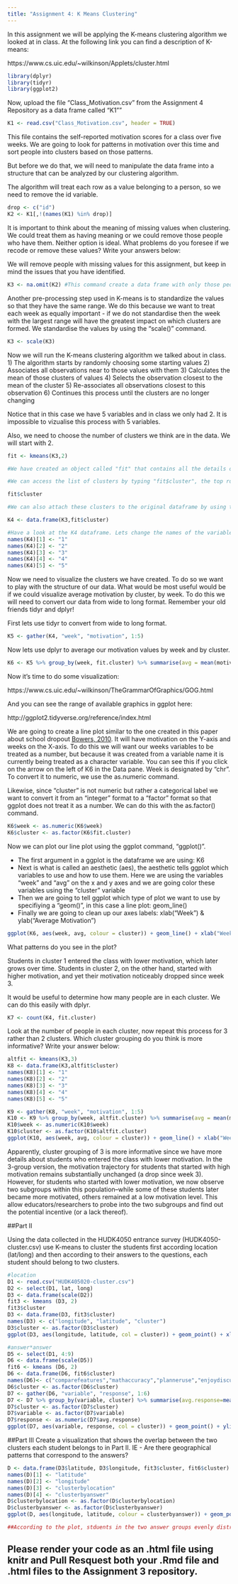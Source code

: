 ```yaml
---
title: "Assignment 4: K Means Clustering"
---
```


In this assignment we will be applying the K-means clustering algorithm we looked at in class. At the following link you can find a description of K-means:

https://www.cs.uic.edu/~wilkinson/Applets/cluster.html


```r
library(dplyr)
library(tidyr)
library(ggplot2)
```

Now, upload the file "Class_Motivation.csv" from the Assignment 4 Repository as a data frame called "K1""
```r

K1 <- read.csv("Class_Motivation.csv", header = TRUE)

```

This file contains the self-reported motivation scores for a class over five weeks. We are going to look for patterns in motivation over this time and sort people into clusters based on those patterns.

But before we do that, we will need to manipulate the data frame into a structure that can be analyzed by our clustering algorithm.

The algorithm will treat each row as a value belonging to a person, so we need to remove the id variable.

```r
drop <- c("id")
K2 <- K1[,!(names(K1) %in% drop)]
```

It is important to think about the meaning of missing values when clustering. We could treat them as having meaning or we could remove those people who have them. Neither option is ideal. What problems do you foresee if we recode or remove these values? Write your answers below:



We will remove people with missing values for this assignment, but keep in mind the issues that you have identified.


```r

K3 <- na.omit(K2) #This command create a data frame with only those people with no missing values. It "omits" all rows with missing values, also known as a "listwise deletion". EG - It runs down the list deleting rows as it goes.

```

Another pre-processing step used in K-means is to standardize the values so that they have the same range. We do this because we want to treat each week as equally important - if we do not standardise then the week with the largest range will have the greatest impact on which clusters are formed. We standardise the values by using the "scale()" command.

```r

K3 <- scale(K3)

```


Now we will run the K-means clustering algorithm we talked about in class. 
1) The algorithm starts by randomly choosing some starting values 
2) Associates all observations near to those values with them
3) Calculates the mean of those clusters of values
4) Selects the observation closest to the mean of the cluster
5) Re-associates all observations closest to this observation
6) Continues this process until the clusters are no longer changing

Notice that in this case we have 5 variables and in class we only had 2. It is impossible to vizualise this process with 5 variables.

Also, we need to choose the number of clusters we think are in the data. We will start with 2.

```r

fit <- kmeans(K3,2)

#We have created an object called "fit" that contains all the details of our clustering including which observations belong to each cluster.

#We can access the list of clusters by typing "fit$cluster", the top row corresponds to the original order the rows were in. Notice we have deleted some rows.

fit$cluster

#We can also attach these clusters to the original dataframe by using the "data.frame" command to create a new data frame called K4.

K4 <- data.frame(K3,fit$cluster)

#Have a look at the K4 dataframe. Lets change the names of the variables to make it more convenient with the names() command.
names(K4)[1] <- "1"
names(K4)[2] <- "2"
names(K4)[3] <- "3"
names(K4)[4] <- "4"
names(K4)[5] <- "5"


```

Now we need to visualize the clusters we have created. To do so we want to play with the structure of our data. What would be most useful would be if we could visualize average motivation by cluster, by week. To do this we will need to convert our data from wide to long format. Remember your old friends tidyr and dplyr!

First lets use tidyr to convert from wide to long format.
```r
K5 <- gather(K4, "week", "motivation", 1:5)
```

Now lets use dplyr to average our motivation values by week and by cluster.

```r
K6 <- K5 %>% group_by(week, fit.cluster) %>% summarise(avg = mean(motivation))

```

Now it's time to do some visualization: 

https://www.cs.uic.edu/~wilkinson/TheGrammarOfGraphics/GOG.html

And you can see the range of available graphics in ggplot here:

http://ggplot2.tidyverse.org/reference/index.html

We are going to create a line plot similar to the one created in this paper about school dropout [Bowers, 2010](http://pareonline.net/pdf/v15n7.pdf). It will have motivation on the Y-axis and weeks on the X-axis. To do this we will want our weeks variables to be treated as a number, but because it was created from a variable name it is currently being treated as a character variable. You can see this if you click on the arrow on the left of K6 in the Data pane. Week is designated by "chr". To convert it to numeric, we use the as.numeric command. 

Likewise, since "cluster" is not numeric but rather a categorical label we want to convert it from an "integer" format to a "factor" format so that ggplot does not treat it as a number. We can do this with the as.factor() command.

```r
K6$week <- as.numeric(K6$week)
K6$cluster <- as.factor(K6$fit.cluster)

```

Now we can plot our line plot using the ggplot command, "ggplot()".

- The first argument in a ggplot is the dataframe we are using: K6
- Next is what is called an aesthetic (aes), the aesthetic tells ggplot which variables to use and how to use them. Here we are using the variables "week" and "avg" on the x and y axes and we are going color these variables using the "cluster" variable
- Then we are going to tell ggplot which type of plot we want to use by specifiying a "geom()", in this case a line plot: geom_line()
- Finally we are going to clean up our axes labels: xlab("Week") & ylab("Average Motivation")

```r
ggplot(K6, aes(week, avg, colour = cluster)) + geom_line() + xlab("Week") + ylab("Average Motivation")
```

What patterns do you see in the plot?

Students in cluster 1 entered the class with lower motivation, which later grows over time. Students in cluster 2, on the other hand, started with higher motivation, and yet their motivation noticeably dropped since week 3.

It would be useful to determine how many people are in each cluster. We can do this easily with dplyr.

```r
K7 <- count(K4, fit.cluster)
```

Look at the number of people in each cluster, now repeat this process for 3 rather than 2 clusters. Which cluster grouping do you think is more informative? Write your answer below:

```r
altfit <- kmeans(K3,3)
K8 <- data.frame(K3,altfit$cluster)
names(K8)[1] <- "1"
names(K8)[2] <- "2"
names(K8)[3] <- "3"
names(K8)[4] <- "4"
names(K8)[5] <- "5"

K9 <- gather(K8, "week", "motivation", 1:5)
K10 <- K9 %>% group_by(week, altfit.cluster) %>% summarise(avg = mean(motivation))
K10$week <- as.numeric(K10$week)
K10$cluster <- as.factor(K10$altfit.cluster)
ggplot(K10, aes(week, avg, colour = cluster)) + geom_line() + xlab("Week") + ylab("Average Motivation")

```

Apparently,  cluster grouping of 3 is more informative since we have more details about students who entered the class with lower motivation. In the 3-group version, the motivation trajectory for students that started with high motivation remains substantially unchanged (a drop since week 3). However, for students who started with lower motivation, we now observe two subgroups within this population--while some of these students later became more motivated, others remained at a low motivation level. This allow educators/researchers to probe into the two subgroups and find out the potential incentive (or a lack thereof).

##Part II

Using the data collected in the HUDK4050 entrance survey (HUDK4050-cluster.csv) use K-means to cluster the students first according location (lat/long) and then according to their answers to the questions, each student should belong to two clusters.
```r
#location
D1 <- read.csv("HUDK405020-cluster.csv")
D2 <- select(D1, lat, long)
D3 <- data.frame(scale(D2))
fit3 <- kmeans (D3, 2)
fit3$cluster
D3 <- data.frame(D3, fit3$cluster)
names(D3) <- c("longitude", "latitude", "cluster")
D3$cluster <- as.factor(D3$cluster)
ggplot(D3, aes(longitude, latitude, col = cluster)) + geom_point() + xlab("Longitude") + ylab("Latitude")

#answer*answer
D5 <- select(D1, 4:9)
D6 <- data.frame(scale(D5))
fit6 <- kmeans (D6, 2)
D6 <- data.frame(D6, fit6$cluster)
names(D6)<- c("comparefeatures","mathaccuracy","planneruse","enjoydiscussion","enjoygroup","meetdeadline","cluster")
D6$cluster <- as.factor(D6$cluster)
D7 <- gather(D6, "variable", "response", 1:6)
D7 <- D7 %>% group_by(variable, cluster) %>% summarise(avg.response=mean(response))
D7$cluster <- as.factor(D7$cluster)
D7$variable <- as.factor(D7$variable)
D7$response <- as.numeric(D7$avg.response)
ggplot(D7, aes(variable, response, col = cluster)) + geom_point() + ylim(-1,1) + xlab("Variables") + ylab("Response")
```



##Part III 
Create a visualization that shows the overlap between the two clusters each student belongs to in Part II. IE - Are there geographical patterns that correspond to the answers?

```r
D <- data.frame(D3$latitude, D3$longitude, fit3$cluster, fit6$cluster)
names(D)[1] <- "latitude"
names(D)[2] <- "longitude"
names(D)[3] <- "clusterbylocation"
names(D)[4] <- "clusterbyanswer"
D$clusterbylocation <- as.factor(D$clusterbylocation)
D$clusterbyanswer <- as.factor(D$clusterbyanswer)
ggplot(D, aes(longitude, latitude, colour = clusterbyanswer)) + geom_point()+ xlab("Longitude") + ylab("Latitude")

##According to the plot, stduents in the two answer groups evenly distribute across locations.

```





## Please render your code as an .html file using knitr and Pull Resquest both your .Rmd file and .html files to the Assignment 3 repository.

